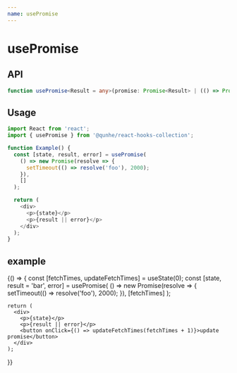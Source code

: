 ```yaml
---
name: usePromise
---
```



# usePromise

## API
```ts
function usePromise<Result = any>(promise: Promise<Result> | (() => Promise<Result>), deps?: any[]): ["pending" | "resolved" | "rejected", Result | undefined, Error];
```

## Usage

```js
import React from 'react';
import { usePromise } from '@qunhe/react-hooks-collection';

function Example() {
  const [state, result, error] = usePromise(
    () => new Promise(resolve => {
      setTimeout(() => resolve('foo'), 2000);
    }),
    []
  );

  return (
    <div>
      <p>{state}</p>
      <p>{result || error}</p>
    </div>
  );
}
```

## example

<Playground>
  {() => {
    const [fetchTimes, updateFetchTimes] = useState(0);
    const [state, result = 'bar', error] = usePromise(
      () => new Promise(resolve => {
        setTimeout(() => resolve('foo'), 2000);
      }),
      [fetchTimes]
    );

    return (
      <div>
        <p>{state}</p>
        <p>{result || error}</p>
        <button onClick={() => updateFetchTimes(fetchTimes + 1)}>update promise</button>
      </div>
    );
  }}
</Playground>